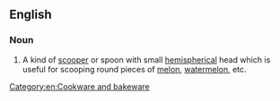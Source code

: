 ==English==

===Noun===
{{en-noun}}

# A kind of [[scooper]] or spoon with small [[hemispherical]] head which is useful for scooping round pieces of [[melon]], [[watermelon]], etc.

[[Category:en:Cookware and bakeware]]